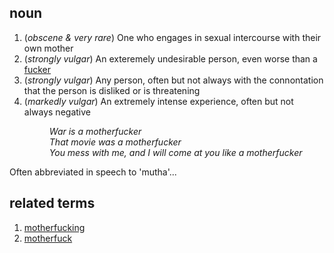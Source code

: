 == noun ==

# (''obscene & very rare'') One who engages in sexual intercourse with their own mother
# (''strongly vulgar'') An exteremely undesirable person, even worse than a [[fucker]]
# (''strongly vulgar'') Any person, often but not always with the connontation that the person is disliked or is threatening
# (''markedly vulgar'') An extremely intense experience, often but not always negative
#: ''War is a motherfucker''
#: ''That movie was a motherfucker''
#: ''You mess with me, and I will come at you like a motherfucker''

Often abbreviated in speech to 'mutha'...

== related terms ==
# [[motherfucking]]
# [[motherfuck]]